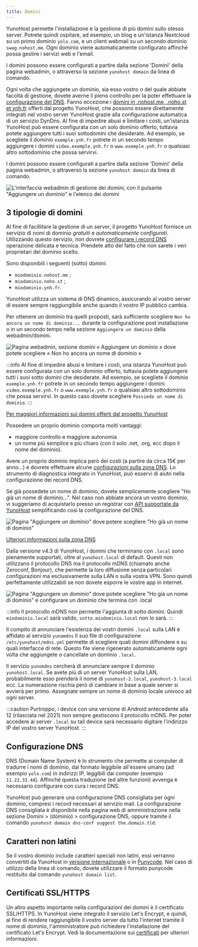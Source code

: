 ```yaml
---
title: Domini
---
```



YunoHost permette l'installazione e la gestione di più domini sullo stesso server. Potrete quindi ospitare, ad esempio, un blog e un'istanza Nextcloud su un primo dominio `yolo.com`, e un client webmail su un secondo dominio `swag.nohost.me`. Ogni dominio viene automaticamente configurato affinché possa gestire i servizi web e l'email.

I domini possono essere configurati a partire dalla sezione 'Domini' della pagina webadmin, o attraverso la sezione `yunohost domain` da linea di comando.

Ogni volta che aggiungete un dominio, sia esso vostro o del quale abbiate facoltà di gestione, dovete averne il pieno controllo per la poter effettuare la [configurazione del DNS](/install/post_install/dns_config). Fanno eccezione i [domini in .nohost.me, .noho.st et ynh.fr](/admin/tutorials/domains/dns_nohost_me) offerti dal progetto YunoHost, che possono essere direttamente integrati nel vostro server YunoHost grazie alla configurazione automatica di un servizio DynDns. Al fine di impedire abusi e limitare i costi, un'istanza YunoHost può essere configurata con un solo dominio offerto, tuttavia potete aggiungere tutti i suoi sottodomini che desiderate. Ad esempio, se scegliete il dominio `exemple.ynh.fr` potrete in un secondo tempo aggiungere i domini `video.exemple.ynh.fr` o `www.exemple.ynh.fr` o qualsiasi altro sottodominio che possa servirvi.

I domini possono essere configurati a partire dalla sezione 'Domini' della pagina webadmin, o attraverso la sezione `yunohost domain` da linea di comando.

![L'interfaccia webadmin di gestione dei domini, con il pulsante "Aggiungere un dominio" e l'elenco dei domini](/img/webadmin_domain.png)

## 3 tipologie di domini

<Tabs>
<TabItem value="nohost" label="Yunohost's domains (the free and easy way)">

Al fine di facillitare la gestione di un server, il progetto YunoHost fornisce un servizio di nomi di dominio *gratuiti* e *automaticamente configurati*. Utilizzando questo servizio, non dovrete [configurare i record DNS](/install/post_install/dns_config) operazione delicata e tecnica. Prendete atto del fatto che non sarete i veri proprietari del dominio scelto.

Sono disponibili i seguenti (sotto) domini:

- `miodominio.nohost.me` ;
- `miodominio.noho.st` ;
- `miodominio.ynh.fr`.

YunoHost utilizza un sistema di DNS dinamico, assicurando al vostro server di essere sempre raggiungibile anche quando il vostro IP pubblico cambia.

Per ottenere un dominio tra quelli proposti, sarà sufficiente scegliere `Non ho ancora un nome di dominio...` durante la configurazione post installazione o in un secondo tempo nella sezione `Aggiungere un dominio` della webadmin/domini.

![Pagina webadmin, sezione domini « Aggiungere un dominio » dove potete scegliere « Non ho ancora un nome di dominio »](/img/webadmin_dyndns.png)

:::info
Al fine di impedire abusi e limitare i costi, una istanza YunoHost può essere configurata con un solo dominio offerto, tuttavia potete aggiungere tutti i suoi sotto domini che desiderate. Ad esempio, se scegliete il dominio `exemple.ynh.fr` potrete in un secondo tempo aggiungere i domini `video.exemple.ynh.fr` o `www.exemple.ynh.fr` o qualsiasi altro sottodominio che possa servirvi. In questo caso dovete scegliere `Possiedo un nome di dominio`.
:::

[Per maggiori informazioni sui domini offerti dal progetto YunoHost](/admin/tutorials/domains/dns_nohost_me)

</TabItem>
<TabItem value="own" label="Your own domains">

Possedere un proprio dominio comporta molti vantaggi:

- maggiore controllo e maggiore autonomia
- un nome più semplice e più chiaro (con il solo .net, .org, ecc dopo il nome del dominio).

Avere un proprio dominio implica però dei costi (a partire da circa 15€ per anno...) e dovrete effettuare alcune [configurazioni sulla zona DNS](/install/post_install/dns_config). Lo strumento di diagnostica integrato in YunoHost, può esservi di aiuto nella configurazione dei record DNS.

Se già possedete un nome di dominio, dovete semplicemente scegliere "Ho già un nome di dominio…". Nel caso non abbiate ancora un vostro dominio, vi suggeriamo di acquistarlo presso un registrar con [API supportate da YunoHost](/install/providers/registrar/) semplificando così la configurazione del DNS.

![Pagina "Aggiungere un dominio" dove potere scegliere "Ho già un nome di dominio"](/img/webadmin_domain_owndomain.png)

[Ulteriori informazioni sulla zona DNS](/install/post_install/dns_config)

</TabItem>
<TabItem value="local" label="Local domains (only reachable in your local network)">

Dalla versione v4.3 di YunoHost, i domini che terminano con `.local` sono pienamente supportati, oltre al `yunohost.local` di default.
Questi non utilizzano il protocollo DNS ma il protocollo mDNS (chiamato anche Zeroconf, Bonjour), che permette la loro diffusione senza particolari configurazioni ma esclusivamente sulla LAN o sulla vostra VPN.
Sono quindi perfettamente utilizzabili se non dovete esporre le vostre app in internet.

![Pagina "Aggiungere un dominio" dove potete scegliere "Ho già un nome di dominio" e configurare un dominio che termina con .local](/img/webadmin_domain_local.png)

:::info
Il protocollo mDNS non permette l'aggiunta di sotto domini. Quindi `miodominio.local` sarà valido, `sotto.miodominio.local` non lo sarà.
:::

Il compito di annunciare l'esistenza dei vostri domini `.local` sulla LAN è affidato al servizio `yunomdns`
Il suo file di configurazione `/etc/yunohost/mdns.yml` permette di scegliere quali domini diffondere e su quali interfacce di rete.
Questo file viene rigenerato automaticamente ogni volta che aggiungete o cancellate un dominio `.local`.

Il servizio `yunomdns` cercherà di annunciare sempre il dominio `yunohost.local`. Se avete più di un server YunoHost sulla LAN, probabilmente esso prenderà il nome di `yunohost-2.local`, `yunohost-3.local` ecc.
La numerazione rischia però di cambiare in base a quale server si avvierà per primo. Assegnate sempre un nome di dominio locale univoco ad ogni server.

:::caution
Purtroppo, i device con una versione di Android antecedente alla 12 (rilasciata nel 2021) non sempre gestiscono il protocollo mDNS.
Per poter accedere ai server `.local` su tail device sarà necessario digitare l'indirizzo IP del vostro server YunoHost.
:::

</TabItem>
</Tabs>

## Configurazione DNS

DNS (Domain Name System) è lo strumento che permette ai computer di tradurre i nomi di dominio, dal formato leggibile all'essere umano (ad esempio `yolo.com`) in indirizzi IP, leggibili dai computer (esempio `11.22.33.44`). Affinché questa traduzione (ed altre funzioni) avvenga è necessario configurare con cura i record DNS.

YunoHost può generare una configurazione DNS consigliata per ogni dominio, compresi i record necessari al servizio mail. La configurazione DNS consigliata è disponibile nella pagina web di amministrazione nella sezione Domini > (dominio) > configurazione DNS, oppure tramite il comando `yunohost domain dns-conf suggest the.domain.tld`.

## Caratteri non latini

Se il vostro dominio include caratteri speciali non latini, essi verranno convertiti da YunoHost in [versione internazionale](https://en.wikipedia.org/wiki/Internationalized_domain_name) o in [Punycode](https://en.wikipedia.org/wiki/Punycode). Nel caso di utilizzo della linea di comando, dovete utilizzare il formato punycode restituito dal comando `yunohost domain list`.

## Certificati SSL/HTTPS

Un altro aspetto importante nella configurazioni dei domini è il certificato SSL/HTTPS. In YunoHost viene integrato il servizio Let's Encrypt, e quindi, al fine di rendere raggiungibile il vostro server da tutto l'internet tramite il nome  di dominio, l'amministratore può richiedere l'installazione del certificato Let's Encrypt. Vedi la documentazione sui [certificati](/admin/domains/certificate) per ulteriori informazioni.
